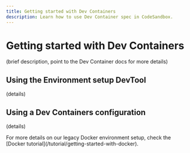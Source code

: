 ---
title: Getting started with Dev Containers
description: Learn how to use Dev Container spec in CodeSandbox.
---


# Getting started with Dev Containers

(brief description, point to the Dev Container docs for more details)

## Using the Environment setup DevTool

(details)

## Using a Dev Containers configuration

(details)

<Callout>
For more details on our legacy Docker environment setup, check the [Docker tutorial](/tutorial/getting-started-with-docker).
</Callout>